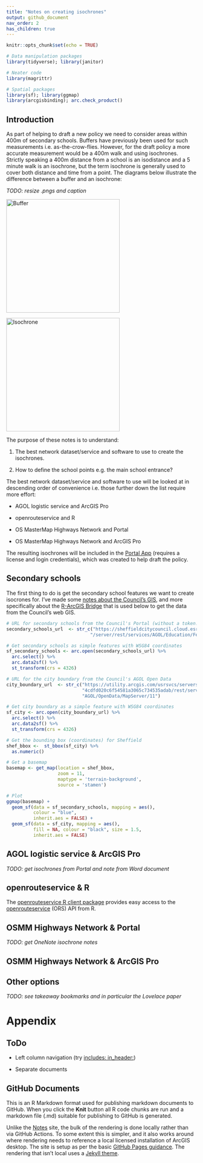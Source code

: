 ```yaml
---
title: "Notes on creating isochrones"
output: github_document
nav_order: 2
has_children: true
---
```


```r
knitr::opts_chunk$set(echo = TRUE)

# Data manipulation packages
library(tidyverse); library(janitor)

# Neater code
library(magrittr)

# Spatial packages
library(sf); library(ggmap)
library(arcgisbinding); arc.check_product()
```

## Introduction

As part of helping to draft a new policy we need to consider areas within 400m of secondary schools. Buffers have previously been used for such measurements i.e. as-the-crow-flies. However, for the draft policy a more accurate measurement would be a 400m walk and using isochrones. Strictly speaking a 400m distance from a school is an isodistance and a 5 minute walk is an isochrone, but the term isochrone is generally used to cover both distance and time from a point. The diagrams below illustrate the difference between a buffer and an isochrone:

*TODO: resize .pngs and caption*

<img src="Images/buffer.png" title="circle" alt="Buffer" width="300"/>

<img src="Images/isochrone.png" title="irregular polygon" alt="Isochrone" width="300"/>

The purpose of these notes is to understand:

1.  The best network dataset/service and software to use to create the isochrones.

2.  How to define the school points e.g. the main school entrance?

The best network dataset/service and software to use will be looked at in descending order of convenience i.e. those further down the list require more effort:

-   AGOL logistic service and ArcGIS Pro

-   openrouteservice and R

-   OS MasterMap Highways Network and Portal

-   OS MasterMap Highways Network and ArcGIS Pro

The resulting isochrones will be included in the [Portal App](https://sheffieldcitycouncil.cloud.esriuk.com/portal/apps/View/index.html?appid=ba3cbfdb0c3642c6bfe48500b11473e9) (requires a license and login credentials), which was created to help draft the policy.

## Secondary schools

The first thing to do is get the secondary school features we want to create isocrones for. I've made some [notes about the Council's GIS](https://scc-pi.github.io/notes/gis.html#gis), and more specifically about the [R-ArcGIS Bridge](https://scc-pi.github.io/notes/gis.html#r-arcgis-bridge) that is used below to get the data from the Council's web GIS.

```r
# URL for secondary schools from the Council's Portal (without a token!)
secondary_schools_url  <- str_c("https://sheffieldcitycouncil.cloud.esriuk.com",
                               "/server/rest/services/AGOL/Education/FeatureServer/3")

# Get secondary schools as simple features with WSG84 coordinates
sf_secondary_schools <- arc.open(secondary_schools_url) %>% 
  arc.select() %>% 
  arc.data2sf() %>% 
  st_transform(crs = 4326)

# URL for the city boundary from the Council's AGOL Open Data
city_boundary_url  <- str_c("https://utility.arcgis.com/usrsvcs/servers/",
                            "4cdfd020c6f54581a3065c734535adab/rest/services/",
                            "AGOL/OpenData/MapServer/11")

# Get city boundary as a simple feature with WSG84 coordinates 
sf_city <- arc.open(city_boundary_url) %>% 
  arc.select() %>% 
  arc.data2sf() %>% 
  st_transform(crs = 4326)

# Get the bounding box (coordinates) for Sheffield
shef_bbox <-  st_bbox(sf_city) %>%
  as.numeric()

# Get a basemap
basemap <- get_map(location = shef_bbox, 
                   zoom = 11, 
                   maptype = 'terrain-background', 
                   source = 'stamen')

# Plot
ggmap(basemap) +
  geom_sf(data = sf_secondary_schools, mapping = aes(),
          colour = "blue",
          inherit.aes = FALSE) +
  geom_sf(data = sf_city, mapping = aes(), 
          fill = NA, colour = "black", size = 1.5,
          inherit.aes = FALSE)
```

## AGOL logistic service & ArcGIS Pro

*TODO: get isochrones from Portal and note from Word document*

## openrouteservice & R

The [openrouteservice R client package](https://giscience.github.io/openrouteservice-r/index.html) provides easy access to the [openrouteservice](https://openrouteservice.org/) (ORS) API from R.

## OSMM Highways Network & Portal

*TODO: get OneNote isochrone notes*

## OSMM Highways Network & ArcGIS Pro

## Other options

*TODO: see takeaway bookmarks and in particular the Lovelace paper*

# Appendix

## ToDo

-   Left column navigation (try [includes: in_header:](https://rmarkdown.rstudio.com/github_document_format.html#Figure_Options))

-   Separate documents

## GitHub Documents

This is an R Markdown format used for publishing markdown documents to GitHub. When you click the **Knit** button all R code chunks are run and a markdown file (.md) suitable for publishing to GitHub is generated.

Unlike the [Notes](https://scc-pi.github.io/notes/) site, the bulk of the rendering is done locally rather than via GitHub Actions. To some extent this is simpler, and it also works around where rendering needs to reference a local licensed installation of ArcGIS desktop. The site is setup as per the basic [GitHub Pages guidance](https://guides.github.com/features/pages). The rendering that isn't local uses a [Jekyll theme](https://docs.github.com/en/pages/setting-up-a-github-pages-site-with-jekyll/adding-a-theme-to-your-github-pages-site-using-jekyll).
